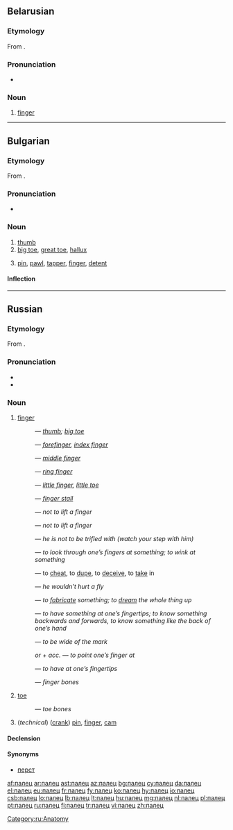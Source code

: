 ==Belarusian==

===Etymology===
From {{proto|Slavic|palьcь|lang=be}}.

===Pronunciation===
* {{audio|Be-палец.ogg|Audio}}

===Noun===
{{be-noun|g=m|tr=palec}}

# [[finger]]

----

==Bulgarian==

===Etymology===
From {{proto|Slavic|palьcь|lang=bg}}.

===Pronunciation===
* {{IPA|/ˈpalɛts/|lang=bg}}

===Noun===
{{head|bg|noun|g=m|tr=pálec}}

# [[thumb]]
# [[big toe]], [[great toe]], [[hallux]]
# {{technology|lang=bg}} [[pin]], [[pawl]], [[tapper]], [[finger]], [[detent]]

====Inflection====
{{bg-noun-m-k/ets|пал}}

----

==Russian==

===Etymology===
From {{proto|Slavic|palьcь|lang=ru}}.

===Pronunciation===
* {{IPA|/'palʲɪts/|lang=ru}}
* {{audio|Ru-палец.ogg|Audio}}

===Noun===
{{ru-noun|tr=pálec|g=m}}

# [[finger]]
#: {{Cyrl|[[большой палец|большо́й па́лец]]}} — ''[[thumb]]; [[big toe]]''
#: {{Cyrl|[[указательный палец|указа́тельный па́лец]]}} — ''[[forefinger]], [[index finger]]''
#: {{Cyrl|[[средний палец|сре́дний па́лец]]}} — ''[[middle finger]]''
#: {{Cyrl|[[безымянный палец|безымя́нный па́лец]]}} — ''[[ring finger]]''
#: {{Cyrl|[[мизинец|мизи́нец]]}} — ''[[little finger]], [[little toe]]''
#: {{Cyrl|[[предохранительный|предохрани́тельный]] ([[резиновый|рези́новый]]) па́лец}} — ''[[finger stall]]''
#: {{Cyrl|па́лец {{l|ru|о}} па́лец {{l|ru|не}} [[ударить|уда́рить]]}} — ''not to lift a finger''
#: {{Cyrl|па́льцем {{l|ru|не}} [[шевелить|шевельну́ть]]}} — ''not to lift a finger''
#: {{Cyrl|[[он|ему́]] па́льца {{l|ru|в}} {{l|ru|рот}} {{l|ru|не}} [[класть|клади́]]}} — ''he is not to be trifled with (watch your step with him)''
#: {{Cyrl|[[смотреть|смотре́ть]] {{l|ru|сквозь}} па́льцы {{l|ru|на}} {{l|ru|что-либо}}}} — ''to look through one’s fingers at something; to wink at something''
#: {{Cyrl|[[обвести|обвести́]] [[вокруг|вокру́г]] па́льца}} — to [[cheat]], to [[dupe]], to [[deceive]], to [[take]] in
#: {{Cyrl|{{l|ru|он}} па́льцем [[никто|никого́]] {{l|ru|не}} [[трогать|тро́нет]]}} — ''he wouldn’t hurt a fly''
#: {{Cyrl|[[высосать|вы́сосать]] {{l|ru|из}} па́льца {{l|ru|что-либо}}}} — ''to [[fabricate]] something; to [[dream]] the whole thing up''
#: {{Cyrl|{{l|ru|знать}} {{l|ru|что-либо}} {{l|ru|как}} [[свой|свои́]] {{l|ru|пять}} па́льцев}} — ''to have something at one’s fingertips; to know something backwards and forwards, to know something like the back of one’s hand''
#: {{Cyrl|[[попасть|попа́сть]] па́льцем {{l|ru|в}} [[небо|не́бо]]}} — ''to be wide of the mark''
#: {{Cyrl|[[показывать|пока́зывать]]}} ''or'' {{Cyrl|[[указывать|ука́зывать]] па́льцем {{l|ru|на}}}} ''+ acc.'' — ''to point one’s finger at''
#: {{Cyrl|{{l|ru|знать}} {{l|ru|как}} {{l|ru|свой|свои́}} {{l|ru|пять}} па́льцев}} — ''to have at one’s fingertips''
#: {{Cyrl|{{l|ru|кость|ко́сти}} па́льцев}} — ''finger bones''
# [[toe]]
#: {{Cyrl|[[кость|ко́сти]] па́льцев {{l|ru|нога|ног}}}} — ''toe bones''
# (''technical'') ([[crank]]) [[pin]], [[finger]], [[cam]]

====Declension====
{{ru-noun-inan-ц-1|пальц|па́льц|па́лец}}

====Synonyms====
* [[перст]]

[[Category:ru:Anatomy]]

[[af:палец]]
[[ar:палец]]
[[ast:палец]]
[[az:палец]]
[[bg:палец]]
[[cy:палец]]
[[da:палец]]
[[el:палец]]
[[eu:палец]]
[[fr:палец]]
[[fy:палец]]
[[ko:палец]]
[[hy:палец]]
[[io:палец]]
[[csb:палец]]
[[lo:палец]]
[[lb:палец]]
[[lt:палец]]
[[hu:палец]]
[[mg:палец]]
[[nl:палец]]
[[pl:палец]]
[[pt:палец]]
[[ru:палец]]
[[fi:палец]]
[[tr:палец]]
[[vi:палец]]
[[zh:палец]]